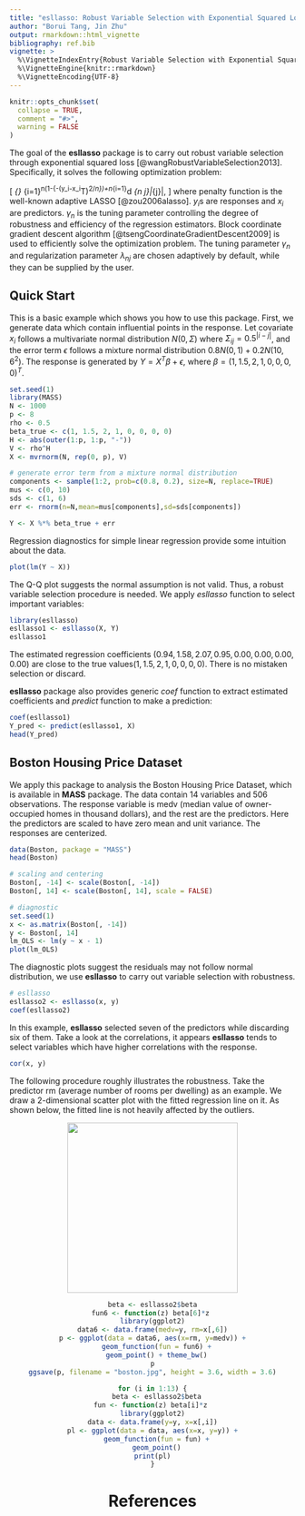 ```yaml
---
title: "esllasso: Robust Variable Selection with Exponential Squared Loss"
author: "Borui Tang, Jin Zhu"
output: rmarkdown::html_vignette
bibliography: ref.bib
vignette: >
  %\VignetteIndexEntry{Robust Variable Selection with Exponential Squared Loss}
  %\VignetteEngine{knitr::rmarkdown}
  %\VignetteEncoding{UTF-8}
---
```


```r
knitr::opts_chunk$set(
  collapse = TRUE,
  comment = "#>", 
  warning = FALSE
)
```

The goal of the **esllasso** package is to carry out robust variable selection through exponential squared loss [@wangRobustVariableSelection2013]. Specifically, it solves the following optimization problem: 

\[
\arg\min_{\beta} \sum_{i=1}^n(1-\exp\{-(y_i-x_i^T\beta)^2/\gamma_n\})+n\sum_{i=1}^d \lambda_{n j}|\beta_{j}|, 
\]
where penalty function is the well-known adaptive LASSO [@zou2006alasso]. 
<!-- \[ -->
<!-- \arg\min_{\beta} \sum_{i=1}^n(1-exp\{-(y_i-x_i^T\beta)^2/\gamma_n\})+n\sum_{i=1}^d p_{\lambda_{nj}}(|\beta_j|), -->
<!-- \] -->
<!-- where $p_{\lambda_{n j}}(|\beta_{j}|)=\lambda_{n j}|\beta_{j}|$ is the adaptive LASSO penalty.  -->
$y_i$s are responses and $x_i$ are predictors. $\gamma_n$ is the tuning parameter controlling the degree of robustness and efficiency of the regression estimators. Block coordinate gradient descent algorithm [@tsengCoordinateGradientDescent2009] is used to efficiently solve the optimization problem. The tuning parameter $\gamma_n$ and regularization parameter $\lambda_{nj}$ are chosen adaptively by default, while they can be supplied by the user. 

<!-- ## Installation -->

<!-- You can install the released version of esllasso from [CRAN](https://CRAN.R-project.org) with: -->

<!-- ``` r -->
<!-- install.packages("esllasso") -->
<!-- ``` -->

## Quick Start

This is a basic example which shows you how to use this package. First, we generate data which contain influential points in the response. Let covariate $x_i$ follows a multivariate normal distribution $N(0, \Sigma)$ where $\Sigma_{ij}=0.5^{|i-j|}$, and the error term $\epsilon$ follows a mixture normal distribution $0.8N(0,1)+0.2N(10,6^2)$. The response is generated by $Y=X^T\beta+\epsilon$, where $\beta=(1, 1.5, 2, 1, 0, 0, 0, 0)^T$.
```r
set.seed(1)
library(MASS)
N <- 1000
p <- 8
rho <- 0.5
beta_true <- c(1, 1.5, 2, 1, 0, 0, 0, 0)
H <- abs(outer(1:p, 1:p, "-"))
V <- rho^H
X <- mvrnorm(N, rep(0, p), V)

# generate error term from a mixture normal distribution
components <- sample(1:2, prob=c(0.8, 0.2), size=N, replace=TRUE)
mus <- c(0, 10)
sds <- c(1, 6)
err <- rnorm(n=N,mean=mus[components],sd=sds[components])

Y <- X %*% beta_true + err
```

Regression diagnostics for simple linear regression provide some intuition about the data.
```r
plot(lm(Y ~ X))
```

The Q-Q plot suggests the normal assumption is not valid. Thus, a robust variable selection procedure is needed. We apply *esllasso* function to select important variables:
```r
library(esllasso)
esllasso1 <- esllasso(X, Y)
esllasso1
```
The estimated regression coefficients $(0.94, 1.58, 2.07, 0.95, 0.00, 0.00, 0.00, 0.00)$ are close to the true values$(1, 1.5, 2, 1, 0, 0, 0, 0)$. There is no mistaken selection or discard. 

**esllasso** package also provides generic *coef* function to extract estimated coefficients and *predict* function to make a prediction:
```r
coef(esllasso1)
Y_pred <- predict(esllasso1, X)
head(Y_pred)
```


## Boston Housing Price Dataset
We apply this package to analysis the Boston Housing Price Dataset, which is available in **MASS** package. The data contain 14 variables and 506 observations. The response variable is medv (median value of owner-occupied homes in thousand dollars), and the rest are the predictors. Here the predictors are scaled to have zero mean and unit variance. The responses are centerized.
```r
data(Boston, package = "MASS")
head(Boston)
```

```r
# scaling and centering
Boston[, -14] <- scale(Boston[, -14])
Boston[, 14] <- scale(Boston[, 14], scale = FALSE)

# diagnostic
set.seed(1)
x <- as.matrix(Boston[, -14])
y <- Boston[, 14]
lm_OLS <- lm(y ~ x - 1)
plot(lm_OLS)
```

The diagnostic plots suggest the residuals may not follow normal distribution, we use **esllasso** to carry out variable selection with robustness.

```r
# esllasso
esllasso2 <- esllasso(x, y)
coef(esllasso2)
```

In this example, **esllasso** selected seven of the predictors while discarding six of them. Take a look at the correlations, it appears **esllasso** tends to select variables which have higher correlations with the response.
```r
cor(x, y)
```

The following procedure roughly illustrates the robustness. Take the predictor rm (average number of rooms per dwelling) as an example. We draw a 2-dimensional scatter plot with the fitted regression line on it. As shown below, the fitted line is not heavily affected by the outliers. 

<center>
<img src="boston.jpg" width="300" height="300"/>
<center>

```r
beta <- esllasso2$beta
fun6 <- function(z) beta[6]*z 
library(ggplot2)
data6 <- data.frame(medv=y, rm=x[,6])
p <- ggplot(data = data6, aes(x=rm, y=medv)) +
  geom_function(fun = fun6) +
  geom_point() + theme_bw()
p
ggsave(p, filename = "boston.jpg", height = 3.6, width = 3.6)
```


```r
for (i in 1:13) {
  beta <- esllasso2$beta
fun <- function(z) beta[i]*z 
library(ggplot2)
data <- data.frame(y=y, x=x[,i])
pl <- ggplot(data = data, aes(x=x, y=y)) +
  geom_function(fun = fun) +
  geom_point()
print(pl)
}
```




# References





